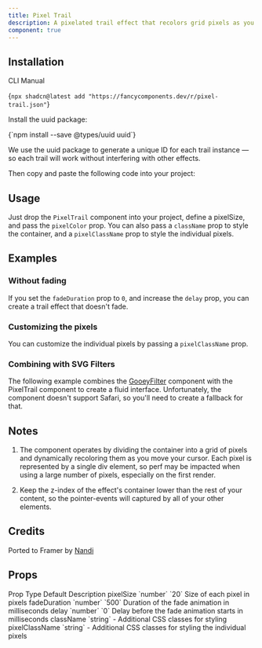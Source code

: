 ```yaml
---
title: Pixel Trail
description: A pixelated trail effect that recolors grid pixels as you move your cursor.
component: true
---
```


<ComponentPreview name="pixel-trail-demo" framerLink="https://framer.university/resources/pixel-trail-effect-for-framer" />

## Installation

<Tabs defaultValue="cli">

<TabsList>
  <TabsTrigger value="cli">CLI</TabsTrigger>
  <TabsTrigger value="manual">Manual</TabsTrigger>
</TabsList>
<TabsContent value="cli">

<CodeBlockWrapper language="bash">{`npx shadcn@latest add "https://fancycomponents.dev/r/pixel-trail.json"`}</CodeBlockWrapper>

</TabsContent>
<TabsContent value="manual">

<Steps>

<Step>Install the uuid package:</Step>

<CodeBlockWrapper language="bash">
  {`npm install --save @types/uuid uuid`}
</CodeBlockWrapper>

We use the uuid package to generate a unique ID for each trail instance — so each trail will work without interfering with other effects.

<Step>Then copy and paste the following code into your project:</Step>

<ComponentSource name="pixel-trail" />

</Steps>

</TabsContent>
</Tabs>

## Usage

Just drop the `PixelTrail` component into your project, define a pixelSize, and pass the `pixelColor` prop. You can also pass a `className` prop to style the container, and a `pixelClassName` prop to style the individual pixels.

## Examples

### Without fading

If you set the `fadeDuration` prop to `0`, and increase the `delay` prop, you can create a trail effect that doesn't fade.

<ComponentPreview name="pixel-trail-no-fade-demo" />

### Customizing the pixels

You can customize the individual pixels by passing a `pixelClassName` prop.

<ComponentPreview name="pixel-trail-custom-pixel-demo" />

### Combining with SVG Filters

The following example combines the [GooeyFilter](/docs/components/filter/gooey-filter) component with the PixelTrail component to create a fluid interface. Unfortunately, the component doesn't support Safari, so you'll need to create a fallback for that.

<ComponentPreview name="gooey-svg-filter-pixel-trail-demo" />

## Notes

1. The component operates by dividing the container into a grid of pixels and dynamically recoloring them as you move your cursor. Each pixel is represented by a single div element, so perf may be impacted when using a large number of pixels, especially on the first render.

2. Keep the z-index of the effect's container lower than the rest of your content, so the pointer-events will captured by all of your other elements.

## Credits

Ported to Framer by [Nandi](https://framer.university/)

## Props

<Table>
  <TableHeader>
    <TableRow>
      <TableHead>Prop</TableHead>
      <TableHead>Type</TableHead>
      <TableHead>Default</TableHead>
      <TableHead>Description</TableHead>
    </TableRow>
  </TableHeader>
  <TableBody>
    <TableRow>
      <TableCell>pixelSize</TableCell>
      <TableCell>`number`</TableCell>
      <TableCell>`20`</TableCell>
      <TableCell>Size of each pixel in pixels</TableCell>
    </TableRow>
    <TableRow>
      <TableCell>fadeDuration</TableCell>
      <TableCell>`number`</TableCell>
      <TableCell>`500`</TableCell>
      <TableCell>Duration of the fade animation in milliseconds</TableCell>
    </TableRow>
    <TableRow>
      <TableCell>delay</TableCell>
      <TableCell>`number`</TableCell>
      <TableCell>`0`</TableCell>
      <TableCell>
        Delay before the fade animation starts in milliseconds
      </TableCell>
    </TableRow>
    <TableRow>
      <TableCell>className</TableCell>
      <TableCell>`string`</TableCell>
      <TableCell>-</TableCell>
      <TableCell>Additional CSS classes for styling</TableCell>
    </TableRow>
    <TableRow>
      <TableCell>pixelClassName</TableCell>
      <TableCell>`string`</TableCell>
      <TableCell>-</TableCell>
      <TableCell>
        Additional CSS classes for styling the individual pixels
      </TableCell>
    </TableRow>
  </TableBody>
</Table>
